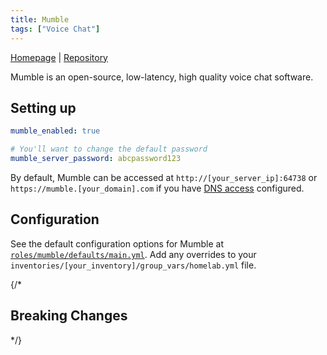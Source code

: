 ```yaml
---
title: Mumble
tags: ["Voice Chat"]
---
```



[Homepage](https://www.mumble.info/) |
[Repository](https://github.com/mumble-voip/mumble)

<Tags tags={frontmatter.tags} />

Mumble is an open-source, low-latency, high quality voice chat software.

## Setting up

```yaml title="inventories/homelab/group_vars/homelab.yml"
mumble_enabled: true

# You'll want to change the default password
mumble_server_password: abcpassword123
```

By default, Mumble can be accessed at `http://[your_server_ip]:64738` or `https://mumble.[your_domain].com` if you have [DNS access](../../guides/dns-access/) configured.

## Configuration

See the default configuration options for Mumble at [`roles/mumble/defaults/main.yml`](https://github.com/Dylancyclone/ansible-homelab-orchestration/blob/main/roles/mumble/defaults/main.yml).
Add any overrides to your `inventories/[your_inventory]/group_vars/homelab.yml` file.

{/* 

## Breaking Changes

*/}